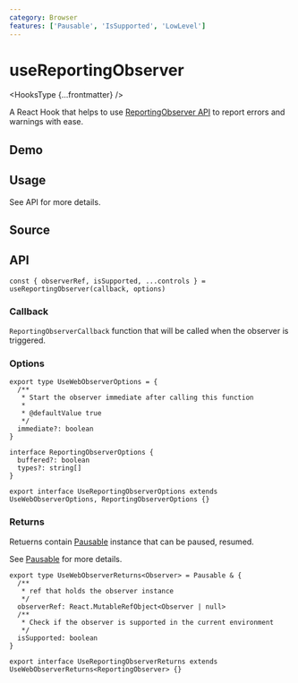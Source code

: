 ```yaml
---
category: Browser
features: ['Pausable', 'IsSupported', 'LowLevel']
---
```


# useReportingObserver


<HooksType {...frontmatter} />

A React Hook that helps to use [ReportingObserver API](https://developer.mozilla.org/en-US/docs/Web/API/ReportingObserver) to report errors and warnings with ease.

## Demo


<App />

## Usage

See API for more details.

## Source


<Source />

## API

```tsx
const { observerRef, isSupported, ...controls } = useReportingObserver(callback, options)
```

### Callback

`ReportingObserverCallback` function that will be called when the observer is triggered.

### Options

```tsx
export type UseWebObserverOptions = {
  /**
   * Start the observer immediate after calling this function
   *
   * @defaultValue true
   */
  immediate?: boolean
}

interface ReportingObserverOptions {
  buffered?: boolean
  types?: string[]
}

export interface UseReportingObserverOptions extends UseWebObserverOptions, ReportingObserverOptions {}
```

### Returns

Retuerns contain [Pausable](/docs/features/pausable) instance that can be paused, resumed.

See [Pausable](/docs/features/pausable) for more details.

```tsx
export type UseWebObserverReturns<Observer> = Pausable & {
  /**
   * ref that holds the observer instance
   */
  observerRef: React.MutableRefObject<Observer | null>
  /**
   * Check if the observer is supported in the current environment
   */
  isSupported: boolean
}

export interface UseReportingObserverReturns extends UseWebObserverReturns<ReportingObserver> {}
```
